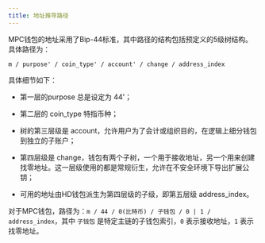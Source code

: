 ---
title: 地址推导路径
---

MPC钱包的地址采用了Bip-44标准，其中路径的结构包括预定义的5级树结构。具体路径为：

`m / purpose' / coin_type' / account' / change / address_index`

具体细节如下：

- 第一层的purpose 总是设定为 44'；

- 第二层的 coin_type 特指币种；

- 树的第三层级是 account，允许用户为了会计或组织目的，在逻辑上细分钱包到独立的子账户；

- 第四层级是 change，钱包有两个子树，一个用于接收地址，另一个用来创建找零地址。这一层级使用的都是常规衍生，允许在不安全环境下导出扩展公钥；

- 可用的地址由HD钱包派生为第四层级的子级，即第五层级 address_index。

对于MPC钱包，路径为：`m / 44 / 0(比特币) / 子钱包 / 0 | 1 / address_index`，其中 `子钱包` 是特定主链的子钱包索引，`0` 表示接收地址，`1` 表示找零地址。
